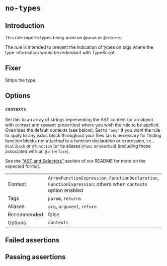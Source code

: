 # `no-types`

## Introduction

This rule reports types being used on `@param` or `@returns`.

The rule is intended to prevent the indication of types on tags where
the type information would be redundant with TypeScript.

## Fixer

Strips the type.

## Options

### `contexts`

Set this to an array of strings representing the AST context (or an object with
`context` and `comment` properties) where you wish the rule to be applied.
Overrides the default contexts (see below). Set to `"any"` if you want
the rule to apply to any jsdoc block throughout your files (as is necessary
for finding function blocks not attached to a function declaration or
expression, i.e., `@callback` or `@function` (or its aliases `@func` or
`@method`) (including those associated with an `@interface`).

See the ["AST and Selectors"](../#advanced-ast-and-selectors)
section of our README for more on the expected format.

|||
|---|---|
|Context|`ArrowFunctionExpression`, `FunctionDeclaration`, `FunctionExpression`; others when `contexts` option enabled|
|Tags|`param`, `returns`|
|Aliases|`arg`, `argument`, `return`|
|Recommended|false|
|Options|`contexts`|


## Failed assertions

<Assertions rule="noTypes" />

## Passing assertions

<Assertions rule="noTypes" passing />
